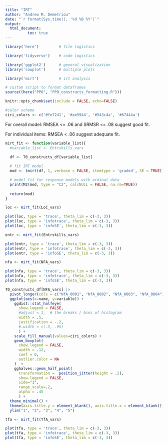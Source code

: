 ```yaml
---
title: "IRT"
author: "Andrew M. Demetriou"
date: "`r format(Sys.time(), '%d %B %Y')`"
output: 
  html_document:
          toc: true
---
```


```r
library('here')         # file logistics

library('tidyverse')    # code logistics

library('ggplot2')      # general visualization
library('cowplot')      # multiple plots

library('mirt')         # irt analysis

# custom script to format dataframes
source((here("PPO", "PPO_constructs_formatting.R")))

knitr::opts_chunk$set(include = FALSE, echo=FALSE)

#color scheme
ciri_colors <- c('#fe7241', '#ae5944', '#543c4a', '#67444a')
```

For overall model: RMSEA <= .06 and SRMSR <= .08 suggest good fit. 

For individual items: RMSEA < .06 suggest adequate fit.


```r
mirt_fit <- function(variable_list){
  #variable_list <- Entrskills_vars
  
  df <- T0_constructs_df[variable_list]

  # fit IRT model
  mod <- (mirt(df, 1, verbose = FALSE, itemtype = 'graded', SE = TRUE))

  # model fit for response models with ordinal data
  print(M2(mod, type = "C2", calcNULL = FALSE, na.rm=TRUE))
  
  return(mod)
}
```

```r
loc <- mirt_fit(LoC_vars)

plot(loc, type = 'trace', theta_lim = c(-3, 3))
plot(loc, type = 'infotrace', theta_lim = c(-3, 3))
plot(loc, type = 'infoSE', theta_lim = c(-3, 3))
```
```r
entr <- mirt_fit(Entrskills_vars)

plot(entr, type = 'trace', theta_lim = c(-3, 3))
plot(entr, type = 'infotrace', theta_lim = c(-3, 3))
plot(entr, type = 'infoSE', theta_lim = c(-3, 3))
```
```r
nfa <- mirt_fit(NFA_vars)

plot(nfa, type = 'trace', theta_lim = c(-3, 3))
plot(nfa, type = 'infotrace', theta_lim = c(-3, 3))
plot(nfa, type = 'infoSE', theta_lim = c(-3, 3))
```
```r
T0_constructs_df[NFA_vars] |>
  pivot_longer(cols = c("NfA_0001", "NfA_0002", "NfA_0003", "NfA_0004"), values_to = "variable") |>
  ggplot(aes(x=name, y=variable)) +
    ggdist::stat_halfeye(
      show.legend = FALSE, 
      #adjust = 1,  # the breaks / bins of histogram
      width = .5, 
      justification = -.2,
      #.width = c(.5, .95)
      ) +
    scale_fill_manual(values=ciri_colors) +
    geom_boxplot(
      show.legend = FALSE,
      width = .12, 
      coef = 0, 
      outlier.color = NA
    )  +
    gghalves::geom_half_point(
      transformation =  position_jitter(height = .2),
      show.legend = FALSE, 
      side="1", 
      range_scale=.2,
      alpha = .45
      ) +
  theme_minimal() +
  theme(axis.title.y = element_blank(), axis.title.x = element_blank()) +
  ylim("1", "2", "3", "4", "5")
```


```r
tfa <- mirt_fit(TfA_vars)

plot(tfa, type = 'trace', theta_lim = c(-3, 3))
plot(tfa, type = 'infotrace', theta_lim = c(-3, 3))
plot(tfa, type = 'infoSE', theta_lim = c(-3, 3))
```

